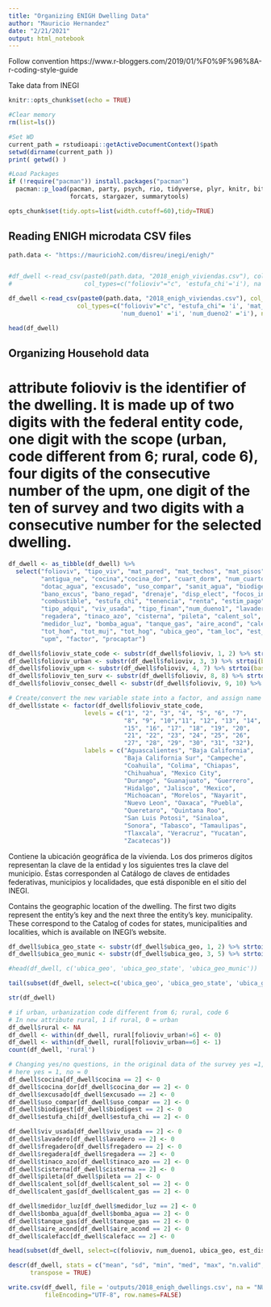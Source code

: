 ```yaml
---
title: "Organizing ENIGH Dwelling Data"
author: "Mauricio Hernandez"
date: "2/21/2021"
output: html_notebook
---
```


Follow convention https://www.r-bloggers.com/2019/01/%F0%9F%96%8A-r-coding-style-guide

Take data from INEGI 

```r
knitr::opts_chunk$set(echo = TRUE)

#Clear memory
rm(list=ls())

#Set WD
current_path = rstudioapi::getActiveDocumentContext()$path 
setwd(dirname(current_path ))
print( getwd() )

#Load Packages
if (!require("pacman")) install.packages("pacman")
  pacman::p_load(pacman, party, psych, rio, tidyverse, plyr, knitr, bit64, 
                 forcats, stargazer, summarytools)

opts_chunk$set(tidy.opts=list(width.cutoff=60),tidy=TRUE)
```

## Reading ENIGH microdata CSV files
```r
path.data <- "https://mauricioh2.com/disreu/inegi/enigh/"


#df_dwell <-read_csv(paste0(path.data, "2018_enigh_viviendas.csv"), col_names = TRUE,
#                    col_types=c("folioviv"="c", 'estufa_chi'='i'), na ='&')

df_dwell <-read_csv(paste0(path.data, "2018_enigh_viviendas.csv"), col_names = TRUE,
                   col_types=c("folioviv"="c", "estufa_chi"= 'i', 'mat_techos' ='i', 
                               'num_dueno1' ='i', 'num_dueno2' ='i'), na ='&')

```

```r
head(df_dwell)
```


## Organizing Household data
# attribute folioviv is the identifier of the dwelling. It is made up of two digits with the federal entity code, one digit with the scope (urban, code different from 6; rural, code 6), four digits of the consecutive number of the upm, one digit of the ten of survey and two digits with a consecutive number for the selected dwelling.

```r
df_dwell <- as_tibble(df_dwell) %>%
  select("folioviv", "tipo_viv", "mat_pared", "mat_techos", "mat_pisos", "antiguedad", 
         "antigua_ne", "cocina","cocina_dor", "cuart_dorm", "num_cuarto", "disp_agua", 
         "dotac_agua", "excusado", "uso_compar", "sanit_agua", "biodigest", "bano_comp", 
         "bano_excus", "bano_regad", "drenaje", "disp_elect", "focos_inca", "focos_ahor",
         "combustible", "estufa_chi", "tenencia", "renta", "estim_pago", "pago_viv", 
         "tipo_adqui", "viv_usada", "tipo_finan","num_dueno1", "lavadero", "fregadero", 
         "regadera", "tinaco_azo", "cisterna", "pileta", "calent_sol", "calent_gas", 
         "medidor_luz", "bomba_agua", "tanque_gas", "aire_acond", "calefacc", "tot_resid", 
         "tot_hom", "tot_muj", "tot_hog", "ubica_geo", "tam_loc", "est_socio", "est_dis", 
         "upm", "factor", "procaptar")

df_dwell$folioviv_state_code <- substr(df_dwell$folioviv, 1, 2) %>% strtoi(base = 10L)
df_dwell$folioviv_urban <- substr(df_dwell$folioviv, 3, 3) %>% strtoi(base = 10L)
df_dwell$folioviv_upm <- substr(df_dwell$folioviv, 4, 7) %>% strtoi(base = 10L)
df_dwell$folioviv_ten_surv <- substr(df_dwell$folioviv, 8, 8) %>% strtoi(base = 10L)
df_dwell$folioviv_consec_dwell <- substr(df_dwell$folioviv, 9, 10) %>% strtoi(base = 0L)

# Create/convert the new variable state into a factor, and assign name of the state as label
df_dwell$state <- factor(df_dwell$folioviv_state_code, 
                     levels = c("1", "2", "3", "4", "5", "6", "7", 
                                "8", "9", "10","11", "12", "13", "14", 
                                "15", "16", "17", "18", "19", "20", 
                                "21", "22", "23", "24", "25", "26", 
                                "27", "28", "29", "30", "31", "32"),
                     labels = c("Aguascalientes", "Baja California", 
                                "Baja California Sur", "Campeche", 
                                "Coahuila", "Colima", "Chiapas", 
                                "Chihuahua", "Mexico City", 
                                "Durango", "Guanajuato", "Guerrero", 
                                "Hidalgo", "Jalisco", "Mexico", 
                                "Michoacan", "Morelos", "Nayarit", 
                                "Nuevo Leon", "Oaxaca", "Puebla", 
                                "Queretaro", "Quintana Roo", 
                                "San Luis Potosi", "Sinaloa", 
                                "Sonora", "Tabasco", "Tamaulipas", 
                                "Tlaxcala", "Veracruz", "Yucatan", 
                                "Zacatecas"))
```



Contiene la ubicación geográfica de la vivienda. 
Los dos primeros dígitos representan la clave  de la entidad y los siguientes tres la clave del 
municipio. Éstas corresponden al Catálogo de claves de entidades federativas, municipios y localidades, que está disponible en el sitio del INEGI.

Contains the geographic location of the dwelling.
The first two digits represent the entity's key and the next three the entity's key.
municipality. These correspond to the Catalog of codes for states, municipalities and localities, which is available on INEGI's website.


```r
df_dwell$ubica_geo_state <- substr(df_dwell$ubica_geo, 1, 2) %>% strtoi(base = 10L)
df_dwell$ubica_geo_munic <- substr(df_dwell$ubica_geo, 3, 5) %>% strtoi(base = 10L)

#head(df_dwell, c('ubica_geo', 'ubica_geo_state', 'ubica_geo_munic'))

tail(subset(df_dwell, select=c('ubica_geo', 'ubica_geo_state', 'ubica_geo_munic')))
```

```r
str(df_dwell)
```


```r
# if urban, urbanization code different from 6; rural, code 6
# In new attribute rural, 1 if rural, 0 = urban
df_dwell$rural <- NA
df_dwell <- within(df_dwell, rural[folioviv_urban!=6] <- 0)
df_dwell <- within(df_dwell, rural[folioviv_urban==6] <- 1)                 
count(df_dwell, 'rural')

# Changing yes/no questions, in the original data of the survey yes =1, no = 2, 
# here yes = 1, no = 0
df_dwell$cocina[df_dwell$cocina == 2] <- 0
df_dwell$cocina_dor[df_dwell$cocina_dor == 2] <- 0
df_dwell$excusado[df_dwell$excusado == 2] <- 0
df_dwell$uso_compar[df_dwell$uso_compar == 2] <- 0
df_dwell$biodigest[df_dwell$biodigest == 2] <- 0
df_dwell$estufa_chi[df_dwell$estufa_chi == 2] <- 0

df_dwell$viv_usada[df_dwell$viv_usada == 2] <- 0
df_dwell$lavadero[df_dwell$lavadero == 2] <- 0
df_dwell$fregadero[df_dwell$fregadero == 2] <- 0
df_dwell$regadera[df_dwell$regadera == 2] <- 0
df_dwell$tinaco_azo[df_dwell$tinaco_azo == 2] <- 0
df_dwell$cisterna[df_dwell$cisterna == 2] <- 0
df_dwell$pileta[df_dwell$pileta == 2] <- 0
df_dwell$calent_sol[df_dwell$calent_sol == 2] <- 0
df_dwell$calent_gas[df_dwell$calent_gas == 2] <- 0

df_dwell$medidor_luz[df_dwell$medidor_luz == 2] <- 0
df_dwell$bomba_agua[df_dwell$bomba_agua == 2] <- 0
df_dwell$tanque_gas[df_dwell$tanque_gas == 2] <- 0
df_dwell$aire_acond[df_dwell$aire_acond == 2] <- 0
df_dwell$calefacc[df_dwell$calefacc == 2] <- 0
```

```r
head(subset(df_dwell, select=c(folioviv, num_dueno1, ubica_geo, est_dis, upm, state)))
```

```r
descr(df_dwell, stats = c("mean", "sd", "min", "med", "max", "n.valid", "pct.valid"), 
      transpose = TRUE)
```


```r
write.csv(df_dwell, file = 'outputs/2018_enigh_dwellings.csv', na = "NULL", 
          fileEncoding="UTF-8", row.names=FALSE)
```